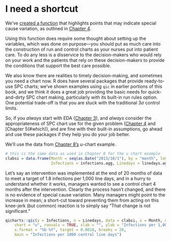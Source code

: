 # I need a shortcut

We've [created a function](#ggspc) that highlights points that may indicate special cause variation, as outlined in [Chapter 4](#guidelines).  

Using this function does require some thought about setting up the variables, which was done on purpose---you should put as much care into the construction of run and control charts as your nurses put into patient care. To do any less is a disservice to the decision-makers who would rely on your work and the patients that rely on these decision-makers to provide the conditions that support the best care possible.  

We also know there are realities to timely decision-making, and sometimes you need a chart now. R does have several packages that provide ready-to-use SPC charts; we've shown examples using `qic` in earlier portions of this book, and we think it does a great job providing the basic needs for quick-and-dirty SPC chart making, particularly with its built-in run rules option. One potential trade-off is that you are stuck with the traditional 3$\sigma$ control limits.  

So, if you *always* start with EDA ([Chapter 3](#where)), and *always* consider the appropriateness of SPC chart use for the given problem ([Chapter 4](#guidelines) and [Chapter 5(#which)), and are fine with their built-in assumptions, go ahead and use these packages if they help you do your job better.  

We'll use the data from [Chapter 8's](#attribute) *u*-chart example.  

```r
# this is the same data as used in Chapter 8 for the u chart example
clabsi = data.frame(Month = seq(as.Date("2013/10/1"), by = "month", length.out = 24),
                    Infections = infections.agg, Linedays = linedays.agg)
```

Let's say an intervention was implemented at the end of 20 months of data to meet a target of 1.8 infections per 1,000 line days, and in a hurry to understand whether it works, managers wanted to see a control chart 4 months after the intervention. Clearly the process hasn't changed, and there is no evidence of special cause variation. Many managers might point to the increase in mean; a short-cut toward preventing them from acting on this knee-jerk (but common) reaction is to simply say "That change is not significant."  

```r
qicharts::qic(y = Infections, n = Linedays, data = clabsi, x = Month, multiply = 1000, 
    chart = "u", runvals = TRUE, xlab = "", ylab = "Infections per 1,000 line days", 
    x.format = "%b %Y", target = 0.0018, breaks = 20, 
    main = "Infections per 1000 central line days")
```
